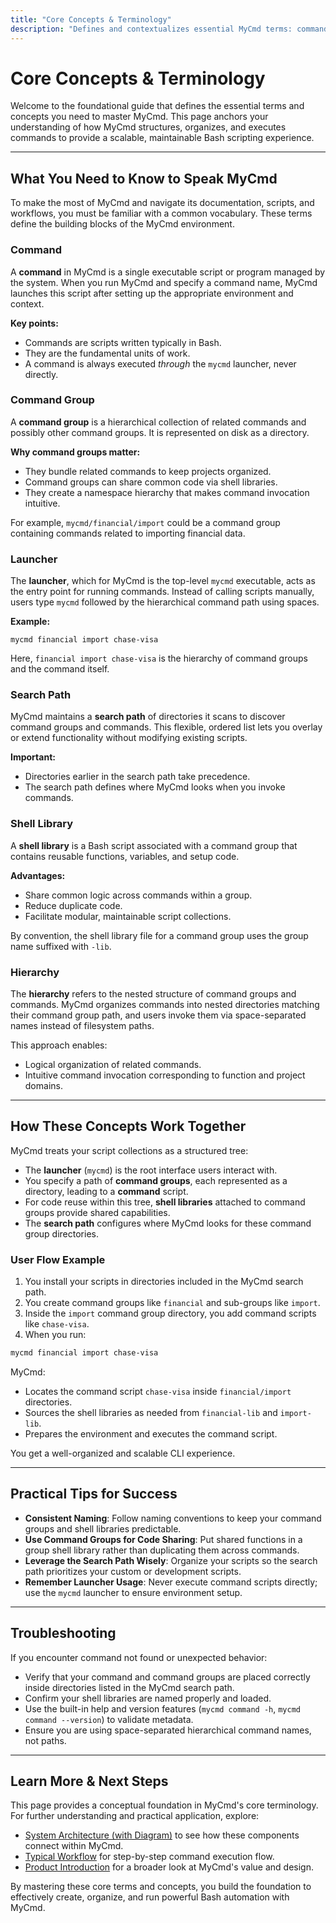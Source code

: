 ```yaml
---
title: "Core Concepts & Terminology"
description: "Defines and contextualizes essential MyCmd terms: command, command group, launcher, search path, shell library, and hierarchy. Anchors user understanding for consistent navigation and communication."
---
```


# Core Concepts & Terminology

Welcome to the foundational guide that defines the essential terms and concepts you need to master MyCmd. This page anchors your understanding of how MyCmd structures, organizes, and executes commands to provide a scalable, maintainable Bash scripting experience.

---

## What You Need to Know to Speak MyCmd

To make the most of MyCmd and navigate its documentation, scripts, and workflows, you must be familiar with a common vocabulary. These terms define the building blocks of the MyCmd environment.

### Command

A **command** in MyCmd is a single executable script or program managed by the system. When you run MyCmd and specify a command name, MyCmd launches this script after setting up the appropriate environment and context.

**Key points:**
- Commands are scripts written typically in Bash.
- They are the fundamental units of work.
- A command is always executed *through* the `mycmd` launcher, never directly.

### Command Group

A **command group** is a hierarchical collection of related commands and possibly other command groups. It is represented on disk as a directory.

**Why command groups matter:**
- They bundle related commands to keep projects organized.
- Command groups can share common code via shell libraries.
- They create a namespace hierarchy that makes command invocation intuitive.

For example, `mycmd/financial/import` could be a command group containing commands related to importing financial data.

### Launcher

The **launcher**, which for MyCmd is the top-level `mycmd` executable, acts as the entry point for running commands. Instead of calling scripts manually, users type `mycmd` followed by the hierarchical command path using spaces.

**Example:**
```
mycmd financial import chase-visa
```
Here, `financial import chase-visa` is the hierarchy of command groups and the command itself.

### Search Path

MyCmd maintains a **search path** of directories it scans to discover command groups and commands. This flexible, ordered list lets you overlay or extend functionality without modifying existing scripts.

**Important:**
- Directories earlier in the search path take precedence.
- The search path defines where MyCmd looks when you invoke commands.

### Shell Library

A **shell library** is a Bash script associated with a command group that contains reusable functions, variables, and setup code.

**Advantages:**
- Share common logic across commands within a group.
- Reduce duplicate code.
- Facilitate modular, maintainable script collections.

By convention, the shell library file for a command group uses the group name suffixed with `-lib`.

### Hierarchy

The **hierarchy** refers to the nested structure of command groups and commands. MyCmd organizes commands into nested directories matching their command group path, and users invoke them via space-separated names instead of filesystem paths.

This approach enables:
- Logical organization of related commands.
- Intuitive command invocation corresponding to function and project domains.

---

## How These Concepts Work Together

MyCmd treats your script collections as a structured tree:

- The **launcher** (`mycmd`) is the root interface users interact with.
- You specify a path of **command groups**, each represented as a directory, leading to a **command** script.
- For code reuse within this tree, **shell libraries** attached to command groups provide shared capabilities.
- The **search path** configures where MyCmd looks for these command group directories.

### User Flow Example

1. You install your scripts in directories included in the MyCmd search path.
2. You create command groups like `financial` and sub-groups like `import`.
3. Inside the `import` command group directory, you add command scripts like `chase-visa`.
4. When you run:

```bash
mycmd financial import chase-visa
```

MyCmd:
- Locates the command script `chase-visa` inside `financial/import` directories.
- Sources the shell libraries as needed from `financial-lib` and `import-lib`.
- Prepares the environment and executes the command script.

You get a well-organized and scalable CLI experience.

---

## Practical Tips for Success

- **Consistent Naming**: Follow naming conventions to keep your command groups and shell libraries predictable.
- **Use Command Groups for Code Sharing**: Put shared functions in a group shell library rather than duplicating them across commands.
- **Leverage the Search Path Wisely**: Organize your scripts so the search path prioritizes your custom or development scripts.
- **Remember Launcher Usage**: Never execute command scripts directly; use the `mycmd` launcher to ensure environment setup.

---

## Troubleshooting

If you encounter command not found or unexpected behavior:

- Verify that your command and command groups are placed correctly inside directories listed in the MyCmd search path.
- Confirm your shell libraries are named properly and loaded.
- Use the built-in help and version features (`mycmd command -h`, `mycmd command --version`) to validate metadata.
- Ensure you are using space-separated hierarchical command names, not paths.

---

## Learn More & Next Steps

This page provides a conceptual foundation in MyCmd's core terminology. For further understanding and practical application, explore:

- [System Architecture (with Diagram)](/overview/architecture-core-concepts/architecture-system-diagram) to see how these components connect within MyCmd.
- [Typical Workflow](/overview/architecture-core-concepts/workflow-overview) for step-by-step command execution flow.
- [Product Introduction](/overview/product-introduction-value/overview-intro) for a broader look at MyCmd's value and design.

By mastering these core terms and concepts, you build the foundation to effectively create, organize, and run powerful Bash automation with MyCmd.
